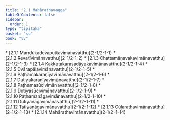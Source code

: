 ```yaml
---
title: "2.1 Mahārathavagga"
tableOfContents: false
sidebar:
  order: 1
type: "tipitaka"
basket: "su"
book: "vv"
---
```



<DynamicBreadcrumb />



<TableOfContents book="vv" section="2.1">
* [2.1.1 Maṇḍūkadevaputtavimānavatthu](2-1/2-1-1)
* [2.1.2 Revatīvimānavatthu](2-1/2-1-2)
* [2.1.3 Chattamāṇavakavimānavatthu](2-1/2-1-3)
* [2.1.4 Kakkaṭakarasadāyakavimānavatthu](2-1/2-1-4)
* [2.1.5 Dvārapālavimānavatthu](2-1/2-1-5)
* [2.1.6 Paṭhamakaraṇīyavimānavatthu](2-1/2-1-6)
* [2.1.7 Dutiyakaraṇīyavimānavatthu](2-1/2-1-7)
* [2.1.8 Paṭhamasūcivimānavatthu](2-1/2-1-8)
* [2.1.9 Dutiyasūcivimānavatthu](2-1/2-1-9)
* [2.1.10 Paṭhamanāgavimānavatthu](2-1/2-1-10)
* [2.1.11 Dutiyanāgavimānavatthu](2-1/2-1-11)
* [2.1.12 Tatiyanāgavimānavatthu](2-1/2-1-12)
* [2.1.13 Cūḷarathavimānavatthu](2-1/2-1-13)
* [2.1.14 Mahārathavimānavatthu](2-1/2-1-14)
</TableOfContents>